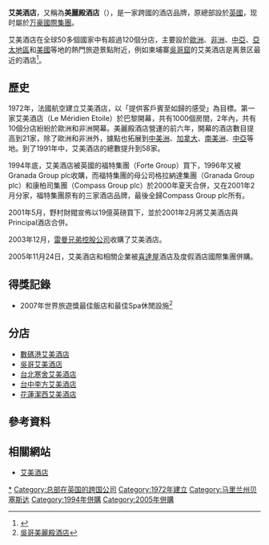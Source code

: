 {{infobox company
| logo = LeMeridien.svg
| name = 艾美酒店
| name_en = Le Méridien
| image = Le Méridien Istanbul Etiler Hotel 4.jpg
| image_caption = 位於伊斯坦堡的艾美酒店
| originaltext = 
| type = [[子公司|子公司]]
| parent = [[万豪国际集团|万豪国际集团]]
| origin = 
| products =
| keypeople =
| discontinued = 
| related = 
| markets = 
| previousowners = [[喜达屋酒店及度假酒店国际集团|喜达屋酒店及度假酒店国际集团]]
|industry       = [[酒店|酒店]]
|slogan = 
|foundation     = {{start date and age|1972}}
|founder        = [[法国航空|法国航空]]
|location       = {{USA}}[[马里兰州|马里兰州]][[贝塞斯达|贝塞斯达]]
|key_people     =
|num_employees  =
|revenue        =
|homepage       = [https://le-meridien.marriott.com/ le-meridien.marriott.com]
|area_served    = 全球
| num_locations = 111<ref>{{Cite web | url=https://le-meridien.marriott.com/hotel-directory/ |title=Le Méridien Hotel Locations |website=www.marriott.com}}</ref>
| num_locations_year =  2020
}}
'''艾美酒店'''，又稱為'''美麗殿酒店'''（{{lang-fr|Le Méridien}}），是一家跨國的酒店品牌，原總部設於[[英國|英國]]，现时屬於[[万豪國際集團|万豪國際集團]]。

艾美酒店在全球50多個國家中有超過120個分店，主要設於[[歐洲|歐洲]]、[[非洲|非洲]]、[[中亞|中亞]]、[[亞太地區|亞太地區]]和[[美國|美國]]等地的熱門旅遊景點附近，例如柬埔寨[[吳哥窟|吳哥窟]]的艾美酒店是离景区最近的酒店<ref>{{Cite web |url=http://www.starwoodhotels.com/lemeridien/property/overview/index.html?propertyID=1825&EM=VTY_MD_1825_ANGKOR_PROP_OVERVIEW |title=吳哥艾美酒店 |access-date=2009-06-08 |archive-url=https://web.archive.org/web/20111017215252/http://www.starwoodhotels.com/lemeridien/property/overview/index.html?propertyID=1825&EM=VTY_MD_1825_ANGKOR_PROP_OVERVIEW |archive-date=2011-10-17 |dead-url=yes }}</ref>。

==歷史==
1972年，法國航空建立艾美酒店，以「提供客戶賓至如歸的感受」為目標。第一家艾美酒店（Le Méridien Etoile）於巴黎開幕，共有1000個房間，2年內，共有10個分店紛紛於歐洲和非洲開幕。美麗殿酒店營運的前六年，開幕的酒店數目提高到21家，除了歐洲和非洲外，據點也拓展到[[中美洲|中美洲]]、[[加拿大|加拿大]]、[[南美洲|南美洲]]、[[中亞|中亞]]等地。到了1991年中，艾美酒店的總數提升到58家。

1994年底，艾美酒店被英國的福特集團（Forte Group）買下，1996年又被Granada Group plc收購，而福特集團的母公司格拉納達集團（Granada Group plc）和康柏司集團（Compass Group plc）於2000年夏天合併，又在2001年2月分家，福特集團原有的三家酒店品牌，最後全歸Compass Group plc所有。

2001年5月，野村財閥宣佈以19億英磅買下，並於2001年2月將艾美酒店與Principal酒店合併。

2003年12月，[[雷曼兄弟控股公司|雷曼兄弟控股公司]]收購了艾美酒店。

2005年11月24日，艾美酒店和相關企業被[[喜達屋|喜達屋]]酒店及度假酒店國際集團併購。

==得獎記錄==
*2007年世界旅遊獎最佳飯店和最佳Spa休閒設施<ref>[http://www.angkor-cob.com.tw/show_hotel.asp?type=1&seq=2 吳哥美麗殿酒店]{{dead link|date=2018年4月 |bot=InternetArchiveBot |fix-attempted=yes }}</ref>

==分店==
* [[數碼港艾美酒店|數碼港艾美酒店]]
* [[吳哥艾美酒店|吳哥艾美酒店]]
* [[台北寒舍艾美酒店|台北寒舍艾美酒店]]
* [[台中李方艾美酒店|台中李方艾美酒店]]
* [[花蓮潔西艾美酒店|花蓮潔西艾美酒店]]

==參考資料==
<references/>

==相關網站==
{{commons category|Le Méridien}}
*[http://www.starwoodhotels.com/lemeridien/index.html 艾美酒店]

{{连锁酒店}}
{{万豪国际集团}}

[[Category:喜達屋酒店集團|*]]
[[Category:总部在英国的跨国公司|Category:总部在英国的跨国公司]]
[[Category:1972年建立|Category:1972年建立]]
[[Category:马里兰州贝塞斯达|Category:马里兰州贝塞斯达]]
[[Category:1994年併購|Category:1994年併購]]
[[Category:2005年併購|Category:2005年併購]]